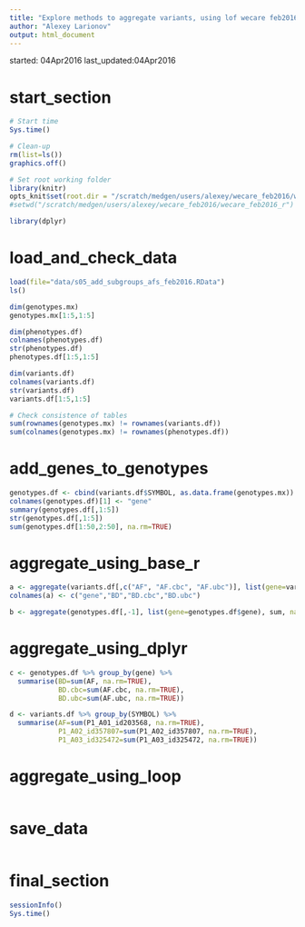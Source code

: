 ```yaml
---
title: "Explore methods to aggregate variants, using lof wecare feb2016"
author: "Alexey Larionov"
output: html_document
---
```


started: 04Apr2016
last_updated:04Apr2016

# start_section

```r

# Start time
Sys.time()

# Clean-up
rm(list=ls())
graphics.off()

# Set root working folder
library(knitr)
opts_knit$set(root.dir = "/scratch/medgen/users/alexey/wecare_feb2016/wecare_feb2016_r")
#setwd("/scratch/medgen/users/alexey/wecare_feb2016/wecare_feb2016_r")

library(dplyr)

```

# load_and_check_data

```r

load(file="data/s05_add_subgroups_afs_feb2016.RData")
ls()

dim(genotypes.mx)
genotypes.mx[1:5,1:5]

dim(phenotypes.df)
colnames(phenotypes.df)
str(phenotypes.df)
phenotypes.df[1:5,1:5]

dim(variants.df)
colnames(variants.df)
str(variants.df)
variants.df[1:5,1:5]

# Check consistence of tables
sum(rownames(genotypes.mx) != rownames(variants.df))
sum(colnames(genotypes.mx) != rownames(phenotypes.df))

```

# add_genes_to_genotypes

```r

genotypes.df <- cbind(variants.df$SYMBOL, as.data.frame(genotypes.mx))
colnames(genotypes.df)[1] <- "gene"
summary(genotypes.df[,1:5])
str(genotypes.df[,1:5])
sum(genotypes.df[1:50,2:50], na.rm=TRUE)

```

# aggregate_using_base_r

```r

a <- aggregate(variants.df[,c("AF", "AF.cbc", "AF.ubc")], list(gene=variants.df$SYMBOL), sum, na.rm=TRUE)
colnames(a) <- c("gene","BD","BD.cbc","BD.ubc")

b <- aggregate(genotypes.df[,-1], list(gene=genotypes.df$gene), sum, na.rm=TRUE)

```

# aggregate_using_dplyr

```r

c <- genotypes.df %>% group_by(gene) %>% 
  summarise(BD=sum(AF, na.rm=TRUE), 
            BD.cbc=sum(AF.cbc, na.rm=TRUE),
            BD.ubc=sum(AF.ubc, na.rm=TRUE))

d <- variants.df %>% group_by(SYMBOL) %>% 
  summarise(AF=sum(P1_A01_id203568, na.rm=TRUE), 
            P1_A02_id357807=sum(P1_A02_id357807, na.rm=TRUE),
            P1_A03_id325472=sum(P1_A03_id325472, na.rm=TRUE))

```

# aggregate_using_loop

```r


```

# save_data

```r



```

# final_section

```r

sessionInfo()
Sys.time()
  
```
